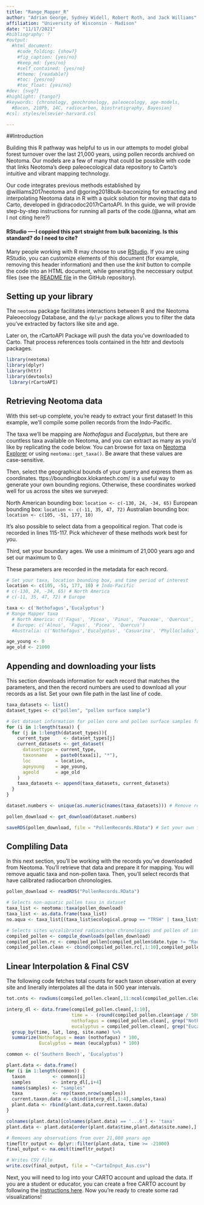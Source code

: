 ```yaml
---
title: "Range_Mapper_R"
author: "Adrian George, Sydney Widell, Robert Roth, and Jack Williams" 
affiliation: "University of Wisconsin - Madison"
date: "11/17/2021"
#bibliography: ?
#output:
  #html_document:
    #code_folding: {show?}
    #fig_caption: {yes/no}
    #keep_md: {yes/no}
    #self_contained: {yes/no}
    #theme: {readable?}
    #toc: {yes/no}
    #toc_float: {yes/no}
#dev: {svg?}
#highlight: {tango?}
#keywords: {chronology, geochronology, paleoecology, age-models,
  #Bacon, 210Pb, 14C, radiocarbon, biostratigraphy, Bayesian}
#csl: styles/elsevier-harvard.csl

---
```


##Introduction

Building this R pathway was helpful to us in our attempts to model global forest turnover over the last 21,000 years, using pollen records archived on Neotoma. Our models are a few of many that could be possible with code that links Neotoma's deep paleoecological data repository to Carto's intuitive and vibrant mapping technology.

Our code integrates previous methods established by @williams2017neotoma and @goring2018bulk-baconizing for extracting and interpolating Neotoma data in R with a quick solution for moving that data to Carto, developed in @dracodoc2017rCartoAPI. In this guide, we will provide step-by-step instructions for running all parts of the code.(@anna, what am I not citing here?)

#### RStudio ----I coppied this part straight from bulk baconizing. Is this standard? do I need to cite?

Many people working with R may choose to use [RStudio](http://rstudio.com).  If you are using RStudio, you can customize elements of this document (for example, removing this header information) and then use the *knit* button to compile the code into an HTML document, while generating the neccessary output files (see the [README file](https://github.com/neotomadb) in the GitHub repository).

## Setting up your library

The `neotoma` package facilitates interactions between R and the Neotoma Paleoecology Database, and the `dplyr` package allows you to filter the data you've extracted by factors like site and age.

Later on, the rCartoAPI Package will push the data you've downloaded to Carto. That process references tools contained in the httr and devtools packages.  

```r
library(neotoma)
library(dplyr)
library(httr)
library(devtools)
 library(rCartoAPI)
```


## Retrieving Neotoma data

With this set-up complete, you're ready to extract your first dataset! In this example, we'll compile some pollen records from the Indo-Pacific. 

The taxa we'll be mapping are *Nothofagus* and *Eucalyptus*, but there are countless taxa available on Neotoma, and you can extract as many as you'd like by replicating the code below. You can browse for taxa on [Neotoma Explorer](https://apps.neotomadb.org/explorer/) or using `neotoma::get_taxa()`. Be aware that these values are case-sensitive. 

Then, select the geographical bounds of your querry and express them as coordinates. ttps://boundingbox.klokantech.com/ is a useful way to generate your own bounding regions. Otherwise, these coordinates worked well for us across the sites we surveyed:

 North American bounding box: `location <- c(-130, 24, -34, 65)`
 European bounding box: `location <- c(-11, 35, 47, 72)`
 Australian bounding box: `location <- c(105, -51, 177, 10)`
 
It's also possible to select data from a geopolitical region. That code is recorded in lines 115-117. Pick whichever of these methods work best for you. 

Third, set your boundary ages. We use a minimum of 21,000 years ago and set our maximum to 0. 

These parameters are recorded in the metadata for each record.


```r
# Set your taxa, location bounding box, and time period of interest
location <- c(105, -51, 177, 10) # Indo-Pacific
# c(-130, 24, -34, 65) # North America
# c(-11, 35, 47, 72) # Europe

taxa <- c('Nothofagus','Eucalyptus')
# Range Mapper taxa
  # North America: c('Fagus', 'Picea', 'Pinus', 'Poaceae', 'Quercus', 'Tsuga', 'Ulmus')
  # Europe: c('Alnus', 'Fagus', 'Picea', 'Quercus') 
  #Australia: c('Nothofagus','Eucalyptus', 'Casuarina', 'Phyllocladus', 'Callitris') # Oceania

age_young <- 0
age_old <- 21000

```


## Appending and downloading your lists

This section downloads information for each record that matches the parameters, and then the record numbers are used to download all your records as a list. Set your own file path in the last line of code. 

```r
taxa_datasets <- list()
dataset_types <- c("pollen", "pollen surface sample")

# Get dataset information for pollen core and pollen surface samples for all taxa
for (i in 1:length(taxa)) {
  for (j in 1:length(dataset_types)){
    current_type     <- dataset_types[j]
    current_datasets <- get_dataset(
      datasettype = current_type,
      taxonname   = paste0(taxa[i], "*"),
      loc         = location,
      ageyoung    = age_young,
      ageold      = age_old
    )
    taxa_datasets <- append(taxa_datasets, current_datasets)
  }
}

dataset.numbers <- unique(as.numeric(names(taxa_datasets))) # Remove repeat dataset numbers

pollen_download <- get_download(dataset.numbers)

saveRDS(pollen_download, file = "PollenRecords.RData") # Set your own file path here.
```


## Compliling Data

In this next section, you'll be working with the records you've downloaded from Neotoma. You'll retrieve that data and prepare it for mapping. You will remove aquatic taxa and non-pollen taxa. Then, you'll select records that have calibrated radiocarbon chronologies.

```r
pollen_download <- readRDS("PollenRecords.RData")

# Selects non-aquatic pollen taxa in dataset
taxa_list <- neotoma::taxa(pollen_download) 
taxa_list <- as.data.frame(taxa_list)
no.aqua <- taxa_list[(taxa_list$ecological.group == "TRSH" | taxa_list$ecological.group == "UPHE") & taxa_list$variable.element == 'pollen',]

# Selects sites w/calibrated radiocarbon chronologies and pollen of interest
compiled_pollen <- compile_downloads(pollen_download) 
compiled_pollen.rc <- compiled_pollen[compiled_pollen$date.type != "Radiocarbon years BP",]
compiled_pollen.clean <- cbind(compiled_pollen.rc[,1:10],compiled_pollen.rc[,colnames(compiled_pollen.rc) %in% no.aqua$taxon.name])

```

## Linear Interpolation & Final CSV

The following code fetches total counts for each taxon observation at every site and linerally interpolates all the data in 500 year intervals.

```r
tot.cnts <- rowSums(compiled_pollen.clean[,11:ncol(compiled_pollen.clean)], na.rm=TRUE)

interp_dl <- data.frame(compiled_pollen.clean[,1:10],
                        time = - (round(compiled_pollen.clean$age / 500, 0) * 500),
                        nothofagus = compiled_pollen.clean[, grep("Nothofagus*", colnames(compiled_pollen.clean))] / tot.cnts,
                        eucalyptus = compiled_pollen.clean[, grep("Eucalyptus*", colnames(compiled_pollen.clean))] / tot.cnts) %>%
  group_by(time, lat, long, site.name) %>%
  summarize(Nothofagus = mean (nothofagus) * 100, 
            Eucalyptus = mean (eucalyptus) * 100)

common <- c('Southern Beech', 'Eucalyptus')

plant.data <- data.frame()
for (i in 1:length(common)) {
  taxon          <- common[i]
  samples        <- interp_dl[,i+4]
  names(samples) <- "samples"
  taxa           <- rep(taxon,nrow(samples))
  current.taxon.data <- cbind(interp_dl[,1:4],samples,taxa)
  plant.data <- rbind(plant.data,current.taxon.data)
}

colnames(plant.data)[colnames(plant.data) == '...6'] <- 'taxa'
plant.data <- plant.data[order(plant.data$time,plant.data$site.name),]

# Removes any observations from over 21,000 years ago
timefltr_output <- dplyr::filter(plant.data, time >= -21000)
final_output <- na.omit(timefltr_output)

# Writes CSV file
write.csv(final_output, file = "~CartoInput_Aus.csv")
```

Next, you will need to log into your CARTO account and upload the data. If you are a student or educator, you can create a free CARTO account by following the [instructions here](https://carto.com/help/getting-started/student-accounts/). Now you're ready to create some rad visualizations!
